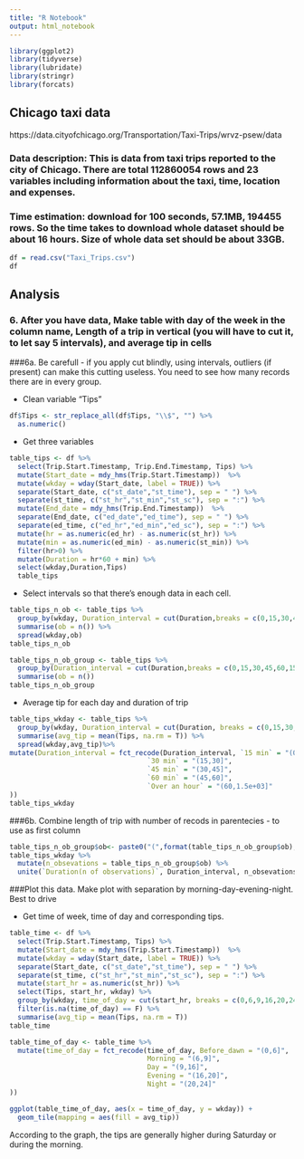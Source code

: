 ```yaml
---
title: "R Notebook"
output: html_notebook
---
```


```r
library(ggplot2)
library(tidyverse)
library(lubridate)
library(stringr)
library(forcats)
```

## Chicago taxi data
https://data.cityofchicago.org/Transportation/Taxi-Trips/wrvz-psew/data 

### Data description: This is data from taxi trips reported to the city of Chicago. There are total 112860054 rows and 23 variables including information about the taxi, time, location and expenses.

### Time estimation: download for 100 seconds, 57.1MB, 194455 rows. So the time takes to download whole dataset should be about 16 hours. Size of whole data set should be about 33GB.

```r
df = read.csv("Taxi_Trips.csv")
df
```

## Analysis
### 6. After you have data, Make table with day of the week in the column name, Length of a trip in vertical (you will have to cut it, to let say 5 intervals), and average tip in cells 

###6a. Be carefull - if you apply cut blindly, using intervals, outliers (if present) can make this cutting useless. You need to see how many records there are in every group.

- Clean variable "Tips"
```r
df$Tips <- str_replace_all(df$Tips, "\\$", "") %>%
  as.numeric()
```

- Get three variables
```r
table_tips <- df %>% 
  select(Trip.Start.Timestamp, Trip.End.Timestamp, Tips) %>%
  mutate(Start_date = mdy_hms(Trip.Start.Timestamp))  %>%
  mutate(wkday = wday(Start_date, label = TRUE)) %>%
  separate(Start_date, c("st_date","st_time"), sep = " ") %>%
  separate(st_time, c("st_hr","st_min","st_sc"), sep = ":") %>%
  mutate(End_date = mdy_hms(Trip.End.Timestamp))  %>%
  separate(End_date, c("ed_date","ed_time"), sep = " ") %>%
  separate(ed_time, c("ed_hr","ed_min","ed_sc"), sep = ":") %>%
  mutate(hr = as.numeric(ed_hr) - as.numeric(st_hr)) %>%
  mutate(min = as.numeric(ed_min) - as.numeric(st_min)) %>%
  filter(hr>0) %>%
  mutate(Duration = hr*60 + min) %>%
  select(wkday,Duration,Tips) 
  table_tips 
```

- Select intervals so that there's enough data in each cell.
```r
table_tips_n_ob <- table_tips %>%
  group_by(wkday, Duration_interval = cut(Duration,breaks = c(0,15,30,45,60,1500)))%>%
  summarise(ob = n()) %>%
  spread(wkday,ob)
table_tips_n_ob

table_tips_n_ob_group <- table_tips %>%
  group_by(Duration_interval = cut(Duration,breaks = c(0,15,30,45,60,1500)))%>%
  summarise(ob = n())
table_tips_n_ob_group
```

- Average tip for each day and duration of trip
```r
table_tips_wkday <- table_tips %>%
  group_by(wkday, Duration_interval = cut(Duration, breaks = c(0,15,30,45,60,1500))) %>%
  summarise(avg_tip = mean(Tips, na.rm = T)) %>%
  spread(wkday,avg_tip)%>%
mutate(Duration_interval = fct_recode(Duration_interval, `15 min` = "(0,15]", 
                                  `30 min` = "(15,30]",
                                  `45 min` = "(30,45]",
                                  `60 min` = "(45,60]",
                                  `Over an hour` = "(60,1.5e+03]"
))
table_tips_wkday
```



###6b. Combine length of trip with number of recods in parentecies - to use as first column 

```r
table_tips_n_ob_group$ob<- paste0("(",format(table_tips_n_ob_group$ob),")")
table_tips_wkday %>%
  mutate(n_obsevations = table_tips_n_ob_group$ob) %>%
  unite(`Duration(n of observations)`, Duration_interval, n_obsevations, sep = " ")
```


###Plot this data. Make plot with separation by morning-day-evening-night. Best to drive 

- Get time of week, time of day and corresponding tips.
```r
table_time <- df %>% 
  select(Trip.Start.Timestamp, Tips) %>%
  mutate(Start_date = mdy_hms(Trip.Start.Timestamp))  %>%
  mutate(wkday = wday(Start_date, label = TRUE)) %>%
  separate(Start_date, c("st_date","st_time"), sep = " ") %>%
  separate(st_time, c("st_hr","st_min","st_sc"), sep = ":") %>%
  mutate(start_hr = as.numeric(st_hr)) %>%
  select(Tips, start_hr, wkday) %>%
  group_by(wkday, time_of_day = cut(start_hr, breaks = c(0,6,9,16,20,24))) %>%
  filter(is.na(time_of_day) == F) %>%
  summarise(avg_tip = mean(Tips, na.rm = T)) 
table_time
```
```r
table_time_of_day <- table_time %>%
  mutate(time_of_day = fct_recode(time_of_day, Before_dawn = "(0,6]", 
                                  Morning = "(6,9]",
                                  Day = "(9,16]",
                                  Evening = "(16,20]",
                                  Night = "(20,24]"
))

ggplot(table_time_of_day, aes(x = time_of_day, y = wkday)) +
  geom_tile(mapping = aes(fill = avg_tip))
```
According to the graph, the tips are generally higher during Saturday or during the morning.
